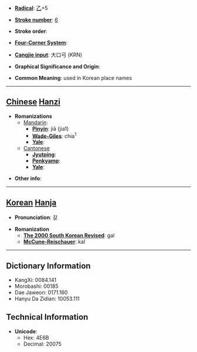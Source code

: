 * '''[[Wiktionary:Chinese radical index| Radical]]''': [[Wiktionary:Chinese radical index 乙|乙]]+5

* '''[[Wiktionary:Chinese total strokes index|Stroke number]]''': [[Wiktionary:Chinese total strokes index 6|6]]

* '''Stroke order''': 

* '''[[Wiktionary:Chinese four corner index|Four-Corner System]]''': 

* '''[[Wiktionary:Chinese Cangjie index|Cangjie input]]''': 大口弓 (KRN)

* '''Graphical Significance and Origin''': 

* '''Common Meaning''': used in Korean place names

----

== [[Chinese]] [[Hanzi]] ==

* '''Romanizations'''
** [[Mandarin]]:
*** '''[[Pinyin]]''': jiā (jia1)
*** '''[[Wade-Giles]]''': chia<sup>1</sup>
*** '''[[Yale]]''': 
**[[Cantonese]]
***'''[[Jyutping]]''':
***'''[[Penkyamp]]''': 
***'''[[Yale]]''': 

* '''Other info''': 

----

== [[Korean]] [[Hanja]] ==

* '''Pronunciation''': 갈

* '''Romanization'''
** '''[[The 2000 South Korean Revised Romanization|The 2000 South Korean Revised]]''': gal
** '''[[McCune-Reischauer]]''': kal

----

== Dictionary Information ==

* KangXi: 0084.141
* Morobashi: 00185
* Dae Jaweon: 0171.160
* Hanyu Da Zidian: 10053.111

== Technical Information ==

* '''Unicode''':
** Hex: 4E6B
** Decimal: 20075